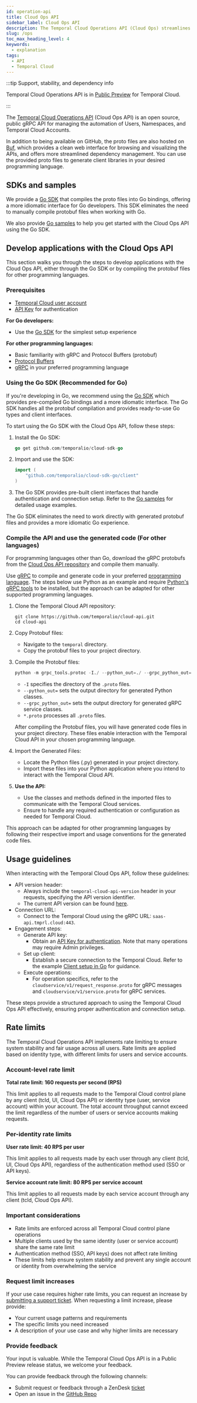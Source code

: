 ```yaml
---
id: operation-api
title: Cloud Ops API
sidebar_label: Cloud Ops API
description: The Temporal Cloud Operations API (Cloud Ops) streamlines automation of Users, Namespaces, and Accounts with gRPC integration for diverse programming languages, enabling efficient resource management.
slug: /ops
toc_max_heading_level: 4
keywords:
  - explanation
tags:
  - API
  - Temporal Cloud
---
```


:::tip Support, stability, and dependency info

Temporal Cloud Operations API is in [Public Preview](/evaluate/development-production-features/release-stages#public-preview) for Temporal Cloud.

:::

The [Temporal Cloud Operations API](https://github.com/temporalio/cloud-api/tree/main) (Cloud Ops API) is an open source, public gRPC API for managing the automation of Users, Namespaces, and Temporal Cloud Accounts.

In addition to being available on GitHub, the proto files are also hosted on [Buf](https://buf.build/temporalio/cloud-api/docs), which provides a clean web interface for browsing and visualizing the APIs, and offers more streamlined dependency management. You can use the provided proto files to generate client libraries in your desired programming language. 

## SDKs and samples

We provide a [Go SDK](https://github.com/temporalio/cloud-sdk-go) that compiles the proto files into Go bindings, offering a more idiomatic interface for Go developers. This SDK eliminates the need to manually compile protobuf files when working with Go.

We also provide [Go samples](https://github.com/temporalio/cloud-samples-go) to help you get started with the Cloud Ops API using the Go SDK.

## Develop applications with the Cloud Ops API

This section walks you through the steps to develop applications with the Cloud Ops API, either through the Go SDK or by compiling the protobuf files for other programming languages.

### Prerequisites

- [Temporal Cloud user account](/cloud/get-started)
- [API Key](/cloud/tcld/apikey#create) for authentication

**For Go developers:**
- Use the [Go SDK](https://github.com/temporalio/cloud-sdk-go) for the simplest setup experience

**For other programming languages:**
- Basic familiarity with gRPC and Protocol Buffers (protobuf)
- [Protocol Buffers](https://github.com/protocolbuffers/protobuf/releases)
- [gRPC](https://grpc.io/docs/languages/) in your preferred programming language

### Using the Go SDK (Recommended for Go)

If you're developing in Go, we recommend using the [Go SDK](https://github.com/temporalio/cloud-sdk-go) which provides pre-compiled Go bindings and a more idiomatic interface. The Go SDK handles all the protobuf compilation and provides ready-to-use Go types and client interfaces. 

To start using the Go SDK with the Cloud Ops API, follow these steps:

1. Install the Go SDK:
   ```go
   go get github.com/temporalio/cloud-sdk-go
   ```

2. Import and use the SDK:
   ```go
   import (
       "github.com/temporalio/cloud-sdk-go/client"
   )
   ```

3. The Go SDK provides pre-built client interfaces that handle authentication and connection setup. Refer to the [Go samples](https://github.com/temporalio/cloud-samples-go) for detailed usage examples.

The Go SDK eliminates the need to work directly with generated protobuf files and provides a more idiomatic Go experience.

### Compile the API and use the generated code (For other languages)

For programming languages other than Go, download the gRPC protobufs from the [Cloud Ops API repository](https://github.com/temporalio/cloud-api/tree/main/temporal/api/cloud) and compile them manually.

Use [gRPC](https://grpc.io/docs/) to compile and generate code in your preferred [programming language](https://grpc.io/docs/#official-support). The steps below use Python as an example and require [Python's gRPC tools](https://grpc.io/docs/languages/python/quickstart/#grpc-tools) to be installed, but the approach can be adapted for other supported programming languages.

1. Clone the Temporal Cloud API repository:

   ```command
   git clone https://github.com/temporalio/cloud-api.git
   cd cloud-api
   ```

2. Copy Protobuf files:

   - Navigate to the `temporal` directory.
   - Copy the protobuf files to your project directory.

3. Compile the Protobuf files:

   ```python
   python -m grpc_tools.protoc -I./ --python_out=./ --grpc_python_out=./ *.proto
   ```
   - `-I` specifies the directory of the `.proto` files.
   - `--python_out=` sets the output directory for generated Python classes.
   - `--grpc_python_out=` sets the output directory for generated gRPC service classes.
   - `*.proto` processes all `.proto` files.

   After compiling the Protobuf files, you will have generated code files in your project directory.
   These files enable interaction with the Temporal Cloud API in your chosen programming language.

4. Import the Generated Files:

   - Locate the Python files (.py) generated in your project directory.
   - Import these files into your Python application where you intend to interact with the Temporal Cloud API.

2. **Use the API:**
   - Use the classes and methods defined in the imported files to communicate with the Temporal Cloud services.
   - Ensure to handle any required authentication or configuration as needed for Temporal Cloud.

This approach can be adapted for other programming languages by following their respective import and usage conventions for the generated code files.

## Usage guidelines

When interacting with the Temporal Cloud Ops API, follow these guidelines:

- API version header:
   - Always include the `temporal-cloud-api-version` header in your requests, specifying the API version identifier.
   - The current API version can be found [here](https://github.com/temporalio/cloud-api/blob/main/VERSION#L1C1-L1C14).
- Connection URL:
   - Connect to the Temporal Cloud using the gRPC URL: `saas-api.tmprl.cloud:443`.
- Engagement steps:
   - Generate API key:
     - Obtain an [API Key for authentication](/cloud/api-keys#manage-api-keys). Note that many operations may require Admin privileges.
   - Set up client:
     - Establish a secure connection to the Temporal Cloud. Refer to the example [Client setup in Go](https://github.com/temporalio/cloud-samples-go/blob/main/client/temporal/client.go) for guidance.
   - Execute operations:
     - For operation specifics, refer to the `cloudservice/v1/request_response.proto` for gRPC messages and `cloudservice/v1/service.proto` for gRPC services.

These steps provide a structured approach to using the Temporal Cloud Ops API effectively, ensuring proper authentication and connection setup.

## Rate limits

The Temporal Cloud Operations API implements rate limiting to ensure system stability and fair usage across all users. Rate limits are applied based on identity type, with different limits for users and service accounts.

### Account-level rate limit

**Total rate limit: 160 requests per second (RPS)**

This limit applies to all requests made to the Temporal Cloud control plane by any client (tcld, UI, Cloud Ops API) or identity type (user, service account) within your account. The total account throughput cannot exceed the limit regardless of the number of users or service accounts making requests.

### Per-identity rate limits

**User rate limit: 40 RPS per user**

This limit applies to all requests made by each user through any client (tcld, UI, Cloud Ops API), regardless of the authentication method used (SSO or API keys).

**Service account rate limit: 80 RPS per service account**

This limit applies to all requests made by each service account through any client (tcld, Cloud Ops API).

### Important considerations

- Rate limits are enforced across all Temporal Cloud control plane operations
- Multiple clients used by the same identity (user or service account) share the same rate limit
- Authentication method (SSO, API keys) does not affect rate limiting
- These limits help ensure system stability and prevent any single account or identity from overwhelming the service

### Request limit increases

If your use case requires higher rate limits, you can request an increase by [submitting a support ticket](/cloud/support#support-ticket). When requesting a limit increase, please provide:

- Your current usage patterns and requirements
- The specific limits you need increased
- A description of your use case and why higher limits are necessary

### Provide feedback

Your input is valuable.
While the Temporal Cloud Ops API is in a Public Preview release status, we welcome your feedback.

You can provide feedback through the following channels:

- Submit request or feedback through a ZenDesk [ticket](/cloud/support#support-ticket)
- Open an issue in the [GitHub Repo](https://github.com/temporalio/cloud-api)
